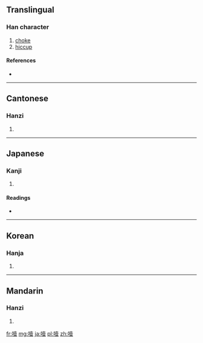 ==Translingual==

===Han character===
{{Han char|rn=30|rad=口|as=12|sn=15|four=6401<sub>8</sub>|canj=口土月廿 (RGBT)}}

# [[choke]]
# [[hiccup]]

====References====
* {{Han ref|kx=0208.280|dkj=04307|dj=0431.200|hdz=10681.030|uh=564E|ud=22094|bh=BC4F|bd=48207}}

----

==Cantonese==

===Hanzi===
{{yue-hanzi|jyut=|y=yit3}}

# {{defn|Cantonese|sort=口12}}

----

==Japanese==

===Kanji===
{{ja-kanji|grade=|rs=口12}}

# {{defn|Japanese|sort=口12}}

====Readings====
* {{ja-readings|on=[[いつ]] (itsu), [[えつ]] (etsu)|kun=[[むせぶ]] (musebu)}}

----

==Korean==

===Hanja===
{{ko-hanja|hangeul=열|rv=yeol|mr=yŏl}}

# {{defn|Korean|sort=口12}}

----

==Mandarin==

===Hanzi===
{{cmn-hanzi|pin=[[yē]] ([[ye1]]), [[zhān]] ([[zhan1]])|wg=yeh<sup>1</sup>, chan<sup>1</sup>}}

# {{defn|Mandarin|sort=口12}}

[[fr:噎]]
[[mg:噎]]
[[ja:噎]]
[[pl:噎]]
[[zh:噎]]